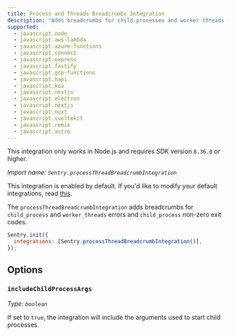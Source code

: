 ```yaml
---
title: Process and Threads Breadcrumbs Integration
description: "Adds breadcrumbs for child processes and worker threads (default)"
supported:
  - javascript.node
  - javascript.aws-lambda
  - javascript.azure-functions
  - javascript.connect
  - javascript.express
  - javascript.fastify
  - javascript.gcp-functions
  - javascript.hapi
  - javascript.koa
  - javascript.nestjs
  - javascript.electron
  - javascript.nextjs
  - javascript.nuxt
  - javascript.sveltekit
  - javascript.remix
  - javascript.astro
---
```


<Alert level="info">

This integration only works in Node.js and requires SDK version `8.36.0` or higher.

</Alert>

_Import name: `Sentry.processThreadBreadcrumbIntegration`_

This integration is enabled by default. If you'd like to modify your default integrations, read [this](./../#modifying-default-integrations).

The `processThreadBreadcrumbIntegration` adds breadcrumbs for `child_process` and `worker_threads` errors and `child_process` non-zero exit codes.

```JavaScript
Sentry.init({
  integrations: [Sentry.processThreadBreadcrumbIntegration()],
});
```

## Options

### `includeChildProcessArgs`

_Type: `boolean`_

If set to `true`, the integration will include the arguments used to start child processes.
